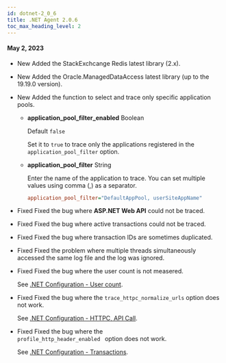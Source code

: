 ```yaml
---
id: dotnet-2_0_6
title: .NET Agent 2.0.6
toc_max_heading_level: 2
---
```


#### May 2, 2023

-   <Status>New</Status> Added the StackExchcange Redis latest library (2.x).

-   <Status>New</Status> Added the Oracle.ManagedDataAccess latest library (up to the 19.19.0 version).

-   <Status>New</Status> Added the function to select and trace only specific application pools.

    -   **application_pool_filter_enabled** <span class='type'>Boolean</span>

        Default `false`

        Set it to `true` to trace only the applications registered in the `application_pool_filter` option.

    -   **application_pool_filter** <span class='type'>String</span>

        Enter the name of the application to trace. You can set multiple values using comma (,) as a separator.

        ```ini title='whatap.conf'
        application_pool_filter="DefaultAppPool, userSiteAppName"
        ```

-   <Status>Fixed</Status> Fixed the bug where <b>ASP.NET Web API</b> could not be traced.

-   <Status>Fixed</Status> Fixed the bug where active transactions could not be traced.

-   <Status>Fixed</Status> Fixed the bug where transaction IDs are sometimes duplicated.

-   <Status>Fixed</Status> Fixed the problem where multiple threads simultaneously accessed the same log file and the log was ignored.

-   <Status>Fixed</Status> Fixed the bug where the user count is not measered.

    See [.NET Configuration - User count](../../dotnet/agent-number-of-user).

-   <Status>Fixed</Status> Fixed the bug where the <code>trace_httpc_normalize_urls</code> option does not work.

    See [.NET Configuration - HTTPC, API Call](../../dotnet/agent-httpcapicall).

-   <Status>Fixed</Status> Fixed the bug where the <code> profile_http_header_enabled </code> option does not work.

    See [.NET Configuration - Transactions](../../dotnet/agent-transaction).
